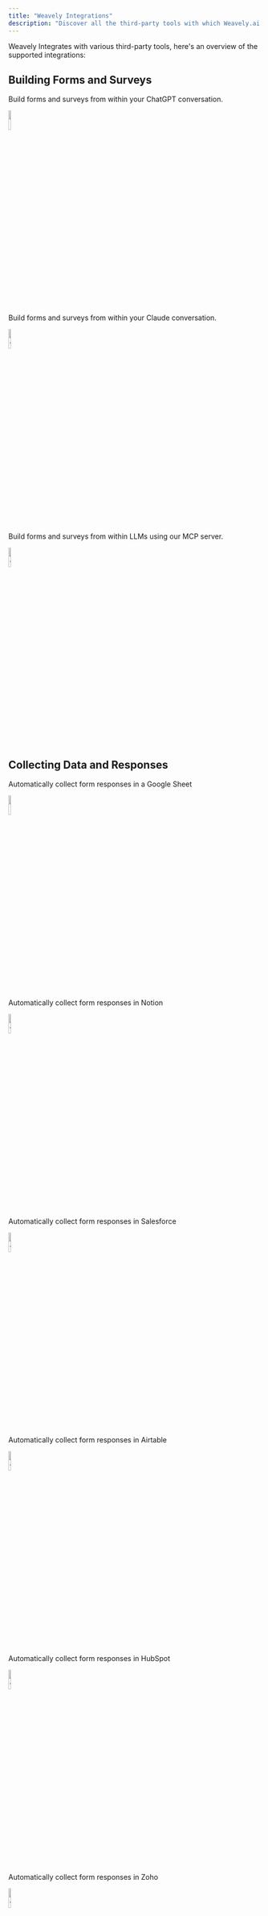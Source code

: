 ```yaml
---
title: "Weavely Integrations"
description: "Discover all the third-party tools with which Weavely.ai integrates."
---
```


Weavely Integrates with various third-party tools, here's an overview of the supported integrations:

## Building Forms and Surveys

<Card title="OpenAI" horizontal="false" href="/integrations/custom-gpt" cta="Learn More">
  Build forms and surveys from within your ChatGPT conversation.

  <img
    width="10%"
    src="/images/ChatGPT_logo.svg.png"
  />
</Card>

<Card title="Claude" horizontal="false" href="/integrations/claude" cta="Learn More">
  Build forms and surveys from within your Claude conversation.

  <img
    width="10%"
    src="/claude-logo-png_seeklogo-554534.png"
    alt={true}
    title={true}
  />
</Card>

<Card title="MCP" horizontal="false" href="/integrations/mcp" cta="Learn More">
  Build forms and surveys from within LLMs using our MCP server.

  <img
    width="10%"
    src="/Untitledimage(4).png"
    alt={true}
    title={true}
  />
</Card>

## Collecting Data and Responses

<Card title="Google Sheets" horizontal="false" href="/integrations/google-sheets" cta="Learn More">
  Automatically collect form responses in a Google Sheet

  <img
    width="10%"
    src="/5968557.png"
    alt=""
    title=""
  />
</Card>

<Card title="Notion" horizontal="false" href="/integrations/notion" cta="Learn More">
  Automatically collect form responses in Notion

  <img
    width="10%"
    src="/notion-icon-492x512-9g5gr3fj.png"
    alt={true}
    title={true}
  />
</Card>

<Card title="Salesforce" horizontal="false" href="/integrations/salesforce" cta="Learn More">
  Automatically collect form responses in Salesforce

  <img
    width="10%"
    src="/Salesforce.com_logo.svg.webp"
    alt={true}
    title={true}
  />
</Card>

<Card title="Airtable" horizontal="false" href="/integrations/airtable" cta="Learn More">
  Automatically collect form responses in Airtable

  <img
    width="10%"
    src="/airtable-icon-512x428-olxouyvv.png"
    alt={true}
    title={true}
  />
</Card>

<Card title="HubSpot" horizontal="false" href="/integrations/hubspot" cta="Learn More">
  Automatically collect form responses in HubSpot

  <img
    width="10%"
    src="/hubspot-icon-2048x594-q9grw1ai.png"
    alt={true}
    title={true}
  />
</Card>

<Card title="Zoho" horizontal="false" href="/integrations/zoho" cta="Learn More">
  Automatically collect form responses in Zoho

  <img
    width="10%"
    src="/zohocrm.jpeg"
    alt={true}
    title={true}
  />
</Card>

## Automation Tools

<Card title="Zapier" horizontal="false" href="/integrations/zapier" cta="Learn More">
  Add Weavely forms in your Zapier workflows

  <img
    width="10%"
    src="/zapier-2.svg"
    alt={true}
    title={true}
  />
</Card>

<Card title="Make" horizontal="false" href="/integrations/make" cta="Learn More">
  Add Weavely forms in your Make scenarios

  <img
    width="10%"
    src="/Make-Logo-RGB@2x-1.webp"
    alt={true}
    title={true}
  />
</Card>